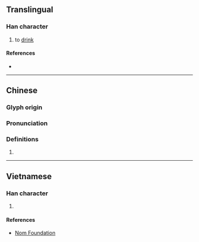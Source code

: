 {{character info/new}}
==Translingual==

===Han character===
{{Han char|rn=76|rad=欠|as=06|sn=10|four=87682|canj=ORNO|ids=⿰合欠}}

# to [[drink]]

====References====
* {{Han ref|kx=0567.290|dkj=16071|dj=0956.020|hdz=32138.180|uh=6B31|ud=27441|bh=D1F8|bd=53752}}

----

==Chinese==
{{zh-forms}}

===Glyph origin===
{{Han etym}}

===Pronunciation===
{{zh-pron
|m=hē,xiá
|c=hot3,hap6
|mn=hap
|mc=y
|oc=y
|ma=
|cat=
}}

===Definitions===
{{zh-hanzi}}

# {{rfdef|lang=zh}}

----

==Vietnamese==

===Han character===
{{vi-hantu|hát}}

# {{nomof|hát|to [[sing]]}}

====References====
*[http://nomfoundation.org/common/nom_details.php?codepoint=6b31 Nom Foundation]